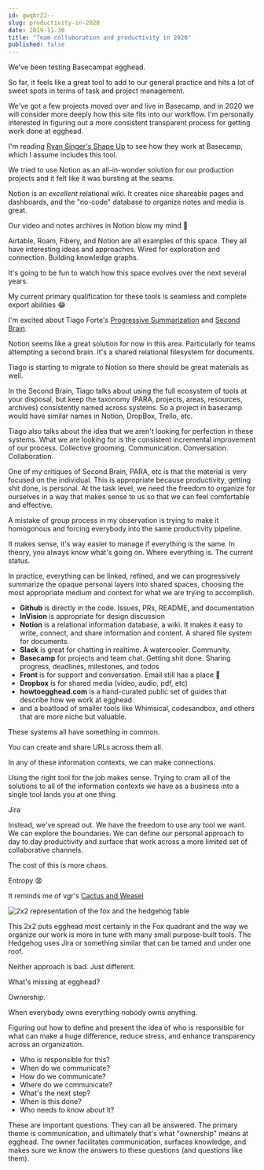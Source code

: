 ```yaml
---
id: gwqbrZJ--
slug: productivity-in-2020
date: 2019-11-30
title: "Team collaboration and productivity in 2020"
published: false
---
```


We've been testing Basecampat egghead. 

So far, it feels like a great tool to add to our general practice and hits a lot of sweet spots in terms of task and project management.

We've got a few projects moved over and live in Basecamp, and in 2020 we will consider more deeply how this site fits into our workflow. I'm personally interested in figuring out a more consistent transparent process for getting work done at egghead. 

I'm reading [Ryan Singer's Shape Up](https://basecamp.com/shapeup) to see how they work at Basecamp, which I assume includes this tool.

We tried to use Notion as an all-in-wonder solution for our production projects and it felt like it was bursting at the seams.

Notion is an *excellent* relational wiki. It creates nice shareable pages and dashboards, and the "no-code" database to organize notes and media is great. 

Our video and notes archives in Notion blow my mind 🤯

Airtable, Roam, Fibery, and Notion are all examples of this space. They all have interesting ideas and approaches. Wired for exploration and connection. Building knowledge graphs.

It's going to be fun to watch how this space evolves over the next several years.

My current primary qualification for these tools is seamless and complete export abilities 😂

I'm excited about Tiago Forte's [Progressive Summarization](https://praxis.fortelabs.co/progressive-summarization-a-practical-technique-for-designing-discoverable-notes-3459b257d3eb/) and [Second Brain](https://www.buildingasecondbrain.com/). 

Notion seems like a great solution for now in this area. Particularly for teams attempting a second brain. It's a shared relational filesystem for documents.

Tiago is starting to migrate to Notion so there should be great materials as well.

In the Second Brain, Tiago talks about using the full ecosystem of tools at your disposal, but keep the taxonomy (PARA, projects, areas, resources, archives) consistently named across systems. So a project in basecamp would have similar names in Notion, DropBox, Trello, etc.

Tiago also talks about the idea that we aren't looking for perfection in these systems. What we are looking for is the consistent incremental improvement of our process. Collective grooming. Communication. Conversation. Collaboration.

One of my critiques of Second Brain, PARA, etc is that the material is very focused on the individual. This is appropriate because productivity, getting shit done, is personal. At the task level, we need the freedom to organize for ourselves in a way that makes sense to us so that we can feel comfortable and effective.

A mistake of group process in my observation is trying to make it homogonous and forcing everybody into the same productivity pipeline.

It makes sense, it's way easier to manage if everything is the same. In theory, you always know what's going on. Where everything is. The current status.

In practice, everything can be linked, refined, and we can progressively summarize the opaque personal layers into shared spaces, choosing the most appropriate medium and context for what we are trying to accomplish.

* **Github** is directly in the code. Issues, PRs, README, and documentation 
* **InVision** is appropriate for design discussion
* **Notion** is a relational information database, a wiki. It makes it easy to write, connect, and share information and content. A shared file system for documents.
* **Slack** is great for chatting in realtime. A watercooler. Community.
* **Basecamp** for projects and team chat. Getting shit done. Sharing progress, deadlines, milestones, and todos
* **Front** is for support and conversation. Email still has a place 🖤
* **Dropbox** is for shared media (video, audio, pdf, etc)
* **howtoegghead.com** is a hand-curated public set of guides that describe how we work at egghead.
* and a boatload of smaller tools like Whimsical, codesandbox, and others that are more niche but valuable.

These systems all have something in common. 

You can create and share URLs across them all. 

In any of these information contexts, we can make connections.

Using the right tool for the job makes sense. Trying to cram all of the solutions to all of the information contexts we have as a business into a single tool lands you at one thing.

Jira

Instead, we've spread out. We have the freedom to use any tool we want. We can explore the boundaries. We can define our personal approach to day to day productivity and surface that work across a more limited set of collaborative channels.

The cost of this is more chaos. 

Entropy 😧

It reminds me of vgr's [Cactus and Weasel](https://www.ribbonfarm.com/2014/02/20/the-cactus-and-the-weasel/)

![2x2 representation of the fox and the hedgehog fable](./strongweak.png)

This 2x2 puts egghead most certainly in the Fox quadrant and the way we organize our work is more in tune with many small purpose-built tools. The Hedgehog uses Jira or something similar that can be tamed and under one roof.

Neither approach is bad. Just different. 

What's missing at egghead?

Ownership. 

When everybody owns everything nobody owns anything.

Figuring out how to define and present the idea of who is responsible for what can make a huge difference, reduce stress, and enhance transparency across an organization.

* Who is responsible for this?
* When do we communicate?
* How do we communicate?
* Where do we communicate?
* What's the next step?
* When is this done?
* Who needs to know about it?

These are important questions. They can all be answered. The primary theme is communication, and ultimately that's what "ownership" means at egghead. The owner facilitates communication, surfaces knowledge, and makes sure we know the answers to these questions (and questions like them).